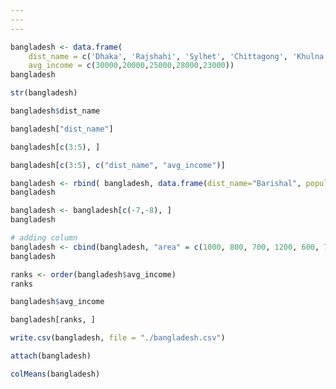 ```yaml
---
---
---
```


```r
bangladesh <- data.frame(
    dist_name = c('Dhaka', 'Rajshahi', 'Sylhet', 'Chittagong', 'Khulna'),                        population = c(120000,80000,60000,90000,40000), 
    avg_income = c(30000,20000,25000,28000,23000))
bangladesh
```

```r
str(bangladesh)
```

```r
bangladesh$dist_name
```

```r
bangladesh["dist_name"]
```

```r
bangladesh[c(3:5), ]
```

```r
bangladesh[c(3:5), c("dist_name", "avg_income")]
```

```r
bangladesh <- rbind( bangladesh, data.frame(dist_name="Barishal", population=70000, avg_income=26000))
bangladesh
```

```r
bangladesh <- bangladesh[c(-7,-8), ]
bangladesh
```

```r
# adding column 
bangladesh <- cbind(bangladesh, "area" = c(1000, 800, 700, 1200, 600, 700))
bangladesh
```

```r
ranks <- order(bangladesh$avg_income)
ranks
```

```r
bangladesh$avg_income
```

```r
bangladesh[ranks, ]
```

```r
write.csv(bangladesh, file = "./bangladesh.csv")
```

```r
attach(bangladesh)
```

```r
colMeans(bangladesh)
```
